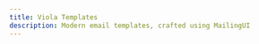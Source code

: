```yaml
---
title: Viola Templates
description: Modern email templates, crafted using MailingUI
---
```



<div className="pt-2">
  <Header
    tag="Premium templates"
    github="MailingUI"
    title="Viola (Coming soon)"
    description="Take a sneak peak by launching our preview mode below:"
    downloadHref="https://preview.mailingui.com/preview/viola/auth_2fa"
    preview
  />
</div>